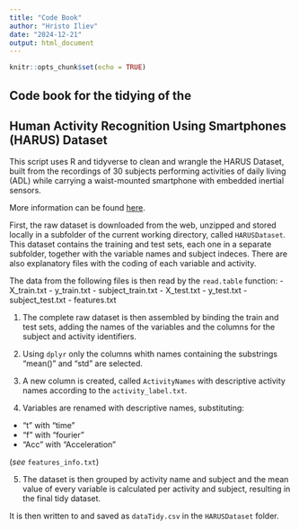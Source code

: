 ```yaml
---
title: "Code Book"
author: "Hristo Iliev"
date: "2024-12-21"
output: html_document
---
```


```r
knitr::opts_chunk$set(echo = TRUE)
```

## Code book for the tidying of the 

## Human Activity Recognition Using Smartphones (HARUS) Dataset

This script uses R and tidyverse to clean and wrangle the HARUS Dataset, built from the recordings of 30 subjects performing activities of daily living (ADL) while carrying a waist-mounted smartphone with embedded inertial sensors.

More information can be found [here](https://archive.ics.uci.edu/dataset/240/human+activity+recognition+using+smartphones).

First, the raw dataset is downloaded from the web, unzipped and stored locally in a subfolder of the
current working directory, called `HARUSDataset`. This dataset contains the training and test sets, each one in a separate subfolder, together with the variable names and subject indeces. There are also explanatory files with the coding of each variable and activity.

The data from the following files is then read by the `read.table` function:
- X_train.txt
- y_train.txt
- subject_train.txt
- X_test.txt
- y_test.txt
- subject_test.txt
- features.txt

1. The complete raw dataset is then assembled by binding the train and test sets, adding the names of the variables and the columns for the subject and activity identifiers.

2. Using `dplyr` only the columns whith names containing the substrings "mean()" and "std" are selected.

3. A new column is created, called `ActivityNames` with descriptive activity names according to the `activity_label.txt`.

4. Variables are renamed with descriptive names, substituting:
- "t" with "time"
- "f" with "fourier"
- "Acc" with "Acceleration"

(*see* `features_info.txt`)

5. The dataset is then grouped by activity name and subject and the mean value of every variable is calculated per activity and subject, resulting in the final tidy dataset.

It is then written to and saved as `dataTidy.csv` in the `HARUSDataset` folder.